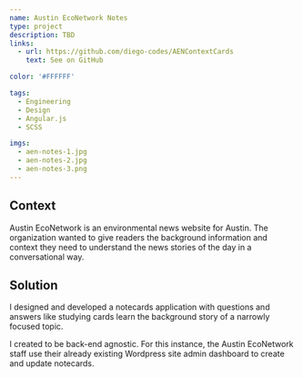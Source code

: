 ```yaml
---
name: Austin EcoNetwork Notes
type: project
description: TBD
links:
  - url: https://github.com/diego-codes/AENContextCards
    text: See on GitHub

color: '#FFFFFF'

tags:
  - Engineering
  - Design
  - Angular.js
  - SCSS

imgs:
  - aen-notes-1.jpg
  - aen-notes-2.jpg
  - aen-notes-3.png
---
```


## Context

Austin EcoNetwork is an environmental news website for Austin. The
organization wanted to give readers the background information and context
they need to understand the news stories of the day in a conversational way.

## Solution

I designed and developed a notecards application with questions and answers
like studying cards learn the background story of a narrowly focused topic.

I created to be back-end agnostic. For this instance, the Austin EcoNetwork
staff use their already existing Wordpress site admin dashboard to create and
update notecards.
